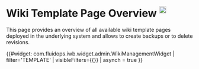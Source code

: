 = Wiki Template Page Overview <sup>[[Help:TemplatePages| <img width="19" src="../images/navigation/help_start.png" />]]</sup>=

This page provides an overview of all available wiki template pages deployed in the underlying system and allows to create backups or to delete revisions.

{{#widget: com.fluidops.iwb.widget.admin.WikiManagementWidget | filter='TEMPLATE' | visibleFilters={{}} | asynch = true }}